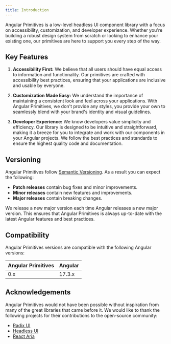 ```yaml
---
title: Introduction
---
```


Angular Primitives is a low-level headless UI component library with a focus on accessibility, customization, and developer experience. Whether you're building a robust design system from scratch or looking to enhance your existing one, our primitives are here to support you every step of the way.

## Key Features

1. **Accessibility First:** We believe that all users should have equal access to information and functionality. Our primitives are crafted with accessibility best practices, ensuring that your applications are inclusive and usable by everyone.

2. **Customization Made Easy:** We understand the importance of maintaining a consistent look and feel across your applications. With Angular Primitives, we don't provide any styles, you provide your own to seamlessly blend with your brand's identity and visual guidelines.

3. **Developer Experience:** We know developers value simplicity and efficiency. Our library is designed to be intuitive and straightforward, making it a breeze for you to integrate and work with our components in your Angular projects. We follow the best practices and standards to ensure the highest quality code and documentation.

## Versioning

Angular Primitives follow [Semantic Versioning](https://semver.org/). As a result you can expect the following:

- **Patch releases** contain bug fixes and minor improvements.
- **Minor releases** contain new features and improvements.
- **Major releases** contain breaking changes.

We release a new major version each time Angular releases a new major version.
This ensures that Angular Primitives is always up-to-date with the latest Angular features and best practices.

## Compatibility

Angular Primitives versions are compatible with the following Angular versions:

| Angular Primitives | Angular |
| ------------------ | ------- |
| 0.x                | 17.3.x  |

## Acknowledgements

Angular Primitives would not have been possible without inspiration from many of the great libraries that came before it.
We would like to thank the following projects for their contributions to the open-source community:

- [Radix UI](https://radix-ui.com/)
- [Headless UI](https://headlessui.com/)
- [React Aria](https://react-spectrum.adobe.com/react-aria/)
